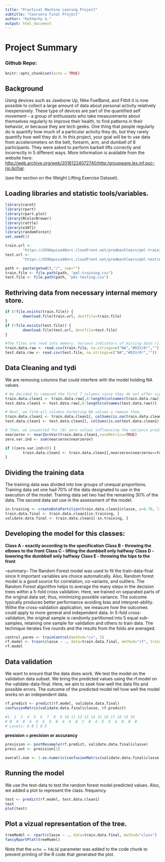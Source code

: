 ```yaml
---
title: "Practical Machine Learing Project"
subtitle: "Coursera Final Project"
author: "Katharhy G."
output: html_document
---
```


# Project Summary
### Github Repo: 

```r
knitr::opts_chunk$set(echo = TRUE)
```

## Background

Using devices such as Jawbone Up, Nike FuelBand, and Fitbit it is now possible to collect a large amount of data about personal activity relatively inexpensively. These type of devices are part of the quantified self movement – a group of enthusiasts who take measurements about themselves regularly to improve their health, to find patterns in their behavior, or because they are tech geeks. One thing that people regularly do is quantify how much of a particular activity they do, but they rarely quantify how well they do it. In this project, your goal will be to use data from accelerometers on the belt, forearm, arm, and dumbell of 6 participants. They were asked to perform barbell lifts correctly and incorrectly in 5 different ways. More information is available from the website here: <http://web.archive.org/web/20161224072740/http:/groupware.les.inf.puc-rio.br/har>.

(see the section on the Weight Lifting Exercise Dataset).

## Loading libraries and statistic tools/variables.

```r
library(caret)
library(rpart)
library(rpart.plot)
library(RColorBrewer)
library(rattle)
library(e1071)
library(randomForest)
set.seed(1)

train.url <-
        "https://d396qusza40orc.cloudfront.net/predmachlearn/pml-training.csv"
test.url <- 
        "https://d396qusza40orc.cloudfront.net/predmachlearn/pml-testing.csv"

path <- paste(getwd(),"/", sep="")
train.file <- file.path(path, "pml-training.csv")
test.file <- file.path(path, "pml-testing.csv")

```

## Rethriving data from necessary internal memory store.
```r
if (!file.exists(train.file)) {
        download.file(train.url, destfile=train.file)
}
if (!file.exists(test.file)) {
        download.file(test.url, destfile=test.file)
}

#The files are read into memory. Various indicators of missing data (i.e., “NA”, “#DIV/0!” and “”) are all set to NA so they can be processed.
train.data.raw <- read.csv(train.file, na.strings=c("NA","#DIV/0!",""))
test.data.raw <- read.csv(test.file, na.strings=c("NA","#DIV/0!",""))

```

## Data Cleaning and tydi
We are removing columns that could interfere with the model holding NA values. 
```r
# We decided to removed the first 7 columns since they do not offer significance to the analysis of the model.
train.data.clean1 <- train.data.raw[,8:length(colnames(train.data.raw))]
test.data.clean1 <- test.data.raw[,8:length(colnames(test.data.raw))]

# Next, we find-all columns harboring NA values a remove them.
train.data.clean1 <- train.data.clean1[, colSums(is.na(train.data.clean1)) == 0] 
test.data.clean1 <- test.data.clean1[, colSums(is.na(test.data.clean1)) == 0] 

# Then, we inspected for (0) zero values influencing the variance predictors and cancel them out as fitted.
nearzerov <- nearZeroVar(train.data.clean1,saveMetrics=TRUE)
zero.var.ind <- sum(nearzerov$nearzerov)

if ((zero.var.ind>0)) {
        train.data.clean1 <- train.data.clean1[,nearzerov$nearzerov==FALSE]
}
```

## Dividing the training data
The training data was divided into tow groups of unequal proportions. Training data set one had 70% of the data designated to use in the execution of the model. Training data set two had the remaining 30% of the data. The second data set use in the assessment of the model.

```r
in.training <- createDataPartition(train.data.clean1$classe, p=0.70, list=F)
train.data.final <- train.data.clean1[in.training, ]
validate.data.final <- train.data.clean1[-in.training, ]

```

## Developing the model for this classes:
**Class A - exactly according to the specification**
**Class B - throwing the elbows to the front**
**Class C - lifting the dumbbell only halfway**
**Class D - lowering the dumbbell only halfway**
**Class E - throwing the hips to the front**

--summary--
The Random Forest model was used to fit the train-data-final since it important variables are choice automatically. Also, Random forest model is a good source for correlation, co-variants, and outliers. The Random Forest algorithm helps to average the many steps in the decision trees within a 5-fold cross validation. Here, we trained on separated parts of the original data set; thus, minimizing possible variance. The outcome typically produces better performance avoiding bias and interpret-ability. Withe the cross-validation application, we measure how the outcomes could apply to more general and independent data. In 5-fold cross-validation, the original sample is randomly partitioned into 5 equal sub-samples, retaining one sample for validation and others to train data. The technique iterates five rounds and the results from the folds are averaged.

```r
control.parms <- trainControl(method="cv", 5)
rf.model <- train(classe ~ ., data=train.data.final, method="rf", train_control=control.parms, ntree=10)
rf.model
```

## Data validation
We want to ensure that the data does work. We test the model on the validation data subset. We bring the predicted values using the rf.model on the validate-data-final. Here, we aim to seek how well the data fits and possible errors. The outcome of the predicted model tell how well the model works on an independent data.

```r
rf.predict <- predict(rf.model, validate.data.final)
confusionMatrix(validate.data.final$classe, rf.predict)

#1  2  3  4  5  6  7  8  9 10 11 12 13 14 15 16 17 18 19 20
# B  A  B  A  A  E  D  B  A  A  B  C  B  A  E  E  A  B  B  B
# Levels: A B C D E
```
**presision = precision or accurancy**
```r
presision <- postResample(rf.predict, validate.data.final$classe)
presi.out <- presision[1]

overall.ose <- 1-as.numeric(confusionMatrix(validate.data.final$classe, rf.predict)$overall[1])
```

## Running the model
We use the test-data to test the random forest model predicted values. Also, we added a plot to represent the class. frequency.
```r
test <- predict(rf.model, test.data.clean1)
test
plot(test)
```

## Plot a vizual representation of the tree.

```r
treeModel <- rpart(classe ~ ., data=train.data.final, method="class")
fancyRpartPlot(treeModel)
```


























Note that the `echo = FALSE` parameter was added to the code chunk to prevent printing of the R code that generated the plot.
